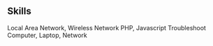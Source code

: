 ## Skills

<ProjectCard title="Network" bg="linear-gradient(to right, rgb(212, 20, 90) 0%, rgb(251, 176, 59) 100%)">
Local Area Network, Wireless Network
</ProjectCard>

<ProjectCard title="Programming Language" bg="linear-gradient(to right, rgb(102, 45, 140) 0%, rgb(237, 30, 121) 100%)">
PHP, Javascript
</ProjectCard>

<ProjectCard title="Hardware" bg="linear-gradient(to right, rgb(0, 146, 69) 0%, rgb(252, 238, 33) 100%)">
Troubleshoot Computer, Laptop, Network
</ProjectCard>
